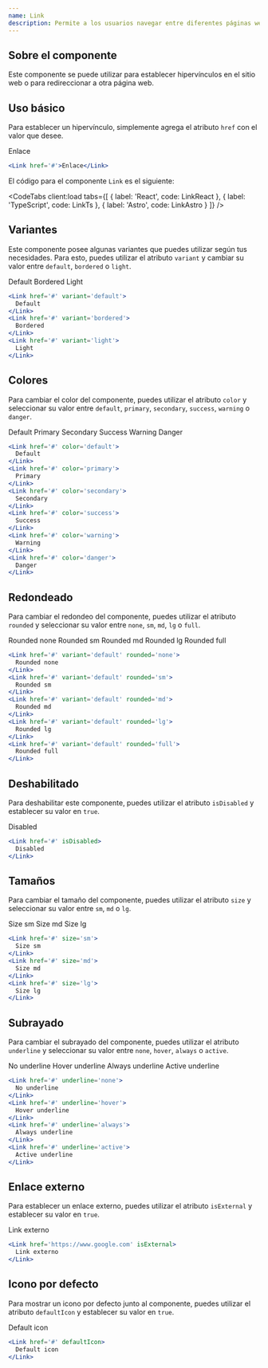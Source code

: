 ```yaml
---
name: Link
description: Permite a los usuarios navegar entre diferentes páginas web.
---
```



## Sobre el componente

Este componente se puede utilizar para establecer hipervínculos en el sitio web o para redireccionar a otra página web.

## Uso básico

Para establecer un hipervínculo, simplemente agrega el atributo `href` con el valor que desee.

<Preview>
  <Link href='#'>Enlace</Link>
</Preview>

<CodeBlock client:load>

```jsx
<Link href='#'>Enlace</Link>
```

</CodeBlock>

El código para el componente `Link` es el siguiente:

<CodeTabs
  client:load
  tabs={[
    { label: 'React', code: LinkReact },
    { label: 'TypeScript', code: LinkTs },
    { label: 'Astro', code: LinkAstro }
  ]}
/>

## Variantes

Este componente posee algunas variantes que puedes utilizar según tus necesidades. Para esto, puedes utilizar el atributo `variant` y cambiar su valor entre `default`, `bordered` o `light`.

<Preview>
  <Link href='#' variant='default'>
    Default
  </Link>
  <Link href='#' variant='bordered'>
    Bordered
  </Link>
  <Link href='#' variant='light'>
    Light
  </Link>
</Preview>

<CodeBlock client:load>

```jsx
<Link href='#' variant='default'>
  Default
</Link>
<Link href='#' variant='bordered'>
  Bordered
</Link>
<Link href='#' variant='light'>
  Light
</Link>
```

</CodeBlock>

## Colores

Para cambiar el color del componente, puedes utilizar el atributo `color` y seleccionar su valor entre `default`, `primary`, `secondary`, `success`, `warning` o `danger`.

<Preview>
  <Link href='#' color='default'>
    Default
  </Link>
  <Link href='#' color='primary'>
    Primary
  </Link>
  <Link href='#' color='secondary'>
    Secondary
  </Link>
  <Link href='#' color='success'>
    Success
  </Link>
  <Link href='#' color='warning'>
    Warning
  </Link>
  <Link href='#' color='danger'>
    Danger
  </Link>
</Preview>

<CodeBlock client:load>

```jsx
<Link href='#' color='default'>
  Default
</Link>
<Link href='#' color='primary'>
  Primary
</Link>
<Link href='#' color='secondary'>
  Secondary
</Link>
<Link href='#' color='success'>
  Success
</Link>
<Link href='#' color='warning'>
  Warning
</Link>
<Link href='#' color='danger'>
  Danger
</Link>
```

</CodeBlock>

## Redondeado

Para cambiar el redondeo del componente, puedes utilizar el atributo `rounded` y seleccionar su valor entre `none`, `sm`, `md`, `lg` o `full`.

<Preview>
  <Link href='#' variant='default' rounded='none'>
    Rounded none
  </Link>
  <Link href='#' variant='default' rounded='sm'>
    Rounded sm
  </Link>
  <Link href='#' variant='default' rounded='md'>
    Rounded md
  </Link>
  <Link href='#' variant='default' rounded='lg'>
    Rounded lg
  </Link>
  <Link href='#' variant='default' rounded='full'>
    Rounded full
  </Link>
</Preview>

<CodeBlock client:load>

```jsx
<Link href='#' variant='default' rounded='none'>
  Rounded none
</Link>
<Link href='#' variant='default' rounded='sm'>
  Rounded sm
</Link>
<Link href='#' variant='default' rounded='md'>
  Rounded md
</Link>
<Link href='#' variant='default' rounded='lg'>
  Rounded lg
</Link>
<Link href='#' variant='default' rounded='full'>
  Rounded full
</Link>
```

</CodeBlock>

## Deshabilitado

Para deshabilitar este componente, puedes utilizar el atributo `isDisabled` y establecer su valor en `true`.

<Preview>
  <Link href='#' isDisabled>
    Disabled
  </Link>
</Preview>

<CodeBlock client:load>

```jsx
<Link href='#' isDisabled>
  Disabled
</Link>
```

</CodeBlock>

## Tamaños

Para cambiar el tamaño del componente, puedes utilizar el atributo `size` y seleccionar su valor entre `sm`, `md` o `lg`.

<Preview>
  <Link href='#' size='sm'>
    Size sm
  </Link>
  <Link href='#' size='md'>
    Size md
  </Link>
  <Link href='#' size='lg'>
    Size lg
  </Link>
</Preview>

<CodeBlock client:load>

```jsx
<Link href='#' size='sm'>
  Size sm
</Link>
<Link href='#' size='md'>
  Size md
</Link>
<Link href='#' size='lg'>
  Size lg
</Link>
```

</CodeBlock>

## Subrayado

Para cambiar el subrayado del componente, puedes utilizar el atributo `underline` y seleccionar su valor entre `none`, `hover`, `always` o `active`.

<Preview>
  <Link href='#' underline='none'>
    No underline
  </Link>
  <Link href='#' underline='hover'>
    Hover underline
  </Link>
  <Link href='#' underline='always'>
    Always underline
  </Link>
  <Link href='#' underline='active'>
    Active underline
  </Link>
</Preview>

<CodeBlock client:load>

```jsx
<Link href='#' underline='none'>
  No underline
</Link>
<Link href='#' underline='hover'>
  Hover underline
</Link>
<Link href='#' underline='always'>
  Always underline
</Link>
<Link href='#' underline='active'>
  Active underline
</Link>
```

</CodeBlock>

## Enlace externo

Para establecer un enlace externo, puedes utilizar el atributo `isExternal` y establecer su valor en `true`.

<Preview>
  <Link href='#' isExternal>
    Link externo
  </Link>
</Preview>

<CodeBlock client:load>

```jsx
<Link href='https://www.google.com' isExternal>
  Link externo
</Link>
```

</CodeBlock>

## Icono por defecto

Para mostrar un icono por defecto junto al componente, puedes utilizar el atributo `defaultIcon` y establecer su valor en `true`.

<Preview>
  <Link href='#' defaultIcon>
    Default icon
  </Link>
</Preview>

<CodeBlock client:load>

```jsx
<Link href='#' defaultIcon>
  Default icon
</Link>
```

</CodeBlock>
